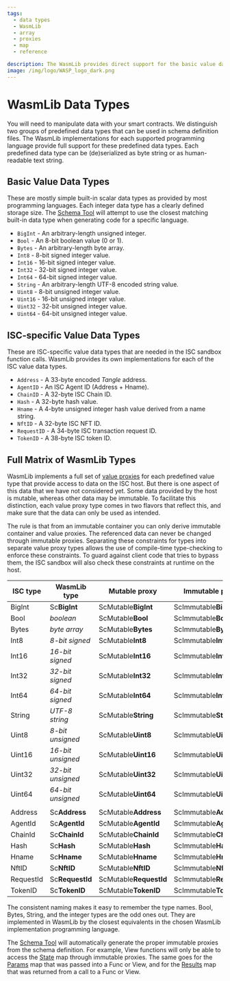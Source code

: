```yaml
---
tags:
  - data types
  - WasmLib
  - array
  - proxies
  - map
  - reference

description: The WasmLib provides direct support for the basic value data types that are found in all programming languages, and WasmLib versions of ISC-specific value data types.
image: /img/logo/WASP_logo_dark.png
---
```


# WasmLib Data Types

You will need to manipulate data with your smart contracts. We distinguish two groups of
predefined data types that can be used in schema definition files. The WasmLib
implementations for each supported programming language provide full support for these
predefined data types. Each predefined data type can be (de)serialized as byte string or
as human-readable text string.

## Basic Value Data Types

These are mostly simple built-in scalar data types as provided by most programming
languages. Each integer data type has a clearly defined storage size. The
[Schema Tool](../schema/how-tos/usage.mdx) will attempt to use the closest matching built-in data type when
generating code for a specific language.

- `BigInt` - An arbitrary-length unsigned integer.
- `Bool` - An 8-bit boolean value (0 or 1).
- `Bytes` - An arbitrary-length byte array.
- `Int8` - 8-bit signed integer value.
- `Int16` - 16-bit signed integer value.
- `Int32` - 32-bit signed integer value.
- `Int64` - 64-bit signed integer value.
- `String` - An arbitrary-length UTF-8 encoded string value.
- `Uint8` - 8-bit unsigned integer value.
- `Uint16` - 16-bit unsigned integer value.
- `Uint32` - 32-bit unsigned integer value.
- `Uint64` - 64-bit unsigned integer value.

## ISC-specific Value Data Types

These are ISC-specific value data types that are needed in the ISC sandbox function calls.
WasmLib provides its own implementations for each of the ISC value data types.

- `Address` - A 33-byte encoded _Tangle_ address.
- `AgentID` - An ISC Agent ID (Address + Hname).
- `ChainID` - A 32-byte ISC Chain ID.
- `Hash` - A 32-byte hash value.
- `Hname` - A 4-byte unsigned integer hash value derived from a name string.
- `NftID` - A 32-byte ISC NFT ID.
- `RequestID` - A 34-byte ISC transaction request ID.
- `TokenID` - A 38-byte ISC token ID.

## Full Matrix of WasmLib Types

WasmLib implements a full set of [value proxies](../schema/proxies.mdx#value-proxies) for each
predefined value type that provide access to data on the ISC host. But there is one aspect
of this data that we have not considered yet. Some data provided by the host is mutable,
whereas other data may be immutable. To facilitate this distinction, each value proxy type
comes in two flavors that reflect this, and make sure that the data can only be used as
intended.

The rule is that from an immutable container you can only derive immutable container and
value proxies. The referenced data can never be changed through immutable proxies.
Separating these constraints for types into separate value proxy types allows the use of
compile-time type-checking to enforce these constraints. To guard against client code that
tries to bypass them, the ISC sandbox will also check these constraints at runtime on the
host.

| ISC type  | WasmLib type      | Mutable proxy          | Immutable proxy          |
|-----------|-------------------|------------------------|--------------------------|
| BigInt    | Sc**BigInt**      | ScMutable**BigInt**    | ScImmutable**BigInt**    |
| Bool      | _boolean_         | ScMutable**Bool**      | ScImmutable**Bool**      |
| Bytes     | _byte array_      | ScMutable**Bytes**     | ScImmutable**Bytes**     |
| Int8      | _8-bit signed_    | ScMutable**Int8**      | ScImmutable**Int8**      |
| Int16     | _16-bit signed_   | ScMutable**Int16**     | ScImmutable**Int16**     |
| Int32     | _32-bit signed_   | ScMutable**Int32**     | ScImmutable**Int32**     |
| Int64     | _64-bit signed_   | ScMutable**Int64**     | ScImmutable**Int64**     |
| String    | _UTF-8 string_    | ScMutable**String**    | ScImmutable**String**    |
| Uint8     | _8-bit unsigned_  | ScMutable**Uint8**     | ScImmutable**Uint8**     |
| Uint16    | _16-bit unsigned_ | ScMutable**Uint16**    | ScImmutable**Uint16**    |
| Uint32    | _32-bit unsigned_ | ScMutable**Uint32**    | ScImmutable**Uint32**    |
| Uint64    | _64-bit unsigned_ | ScMutable**Uint64**    | ScImmutable**Uint64**    |
|           |                   |                        |                          |
| Address   | Sc**Address**     | ScMutable**Address**   | ScImmutable**Address**   |
| AgentId   | Sc**AgentId**     | ScMutable**AgentId**   | ScImmutable**AgentId**   |
| ChainId   | Sc**ChainId**     | ScMutable**ChainId**   | ScImmutable**ChainId**   |
| Hash      | Sc**Hash**        | ScMutable**Hash**      | ScImmutable**Hash**      |
| Hname     | Sc**Hname**       | ScMutable**Hname**     | ScImmutable**Hname**     |
| NftID     | Sc**NftID**       | ScMutable**NftID**     | ScImmutable**NftID**     |
| RequestId | Sc**RequestId**   | ScMutable**RequestId** | ScImmutable**RequestId** |
| TokenID   | Sc**TokenID**     | ScMutable**TokenID**   | ScImmutable**TokenID**   |

The consistent naming makes it easy to remember the type names. Bool, Bytes, String, and
the integer types are the odd ones out. They are implemented in WasmLib by the closest
equivalents in the chosen WasmLib implementation programming language.

The [Schema Tool](../schema/how-tos/usage.mdx) will automatically generate the proper immutable proxies
from the schema definition. For example, View functions will only be able to access the
[State](../schema/how-tos/state.mdx) map through immutable proxies. The same goes for the
[Params](../schema/how-tos/params.mdx) map that was passed into a Func or View, and for the
[Results](../schema/how-tos/results.mdx) map that was returned from a call to a Func or View.
